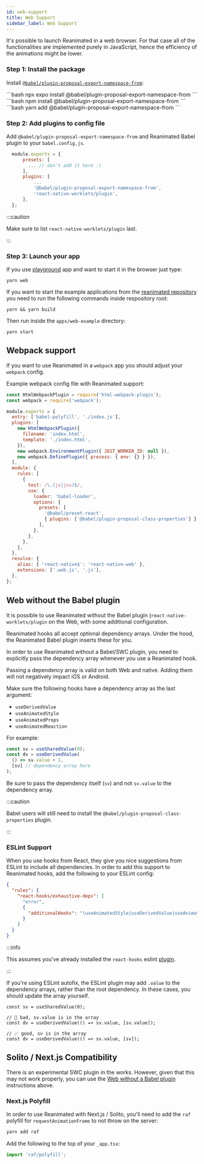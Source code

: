 ```yaml
---
id: web-support
title: Web Support
sidebar_label: Web Support
---
```



It's possible to launch Reanimated in a web browser. For that case all of the functionalities are implemented purely in JavaScript, hence the efficiency of the animations might be lower.

### Step 1: Install the package

Install [`@babel/plugin-proposal-export-namespace-from`](https://babeljs.io/docs/babel-plugin-transform-export-namespace-from):

<Tabs groupId="package-managers">
  <TabItem value="expo" label="EXPO" default>
    ```bash
    npx expo install @babel/plugin-proposal-export-namespace-from
    ```
  </TabItem>
  <TabItem value="npm" label="NPM">
    ```bash
    npm install @babel/plugin-proposal-export-namespace-from
    ```
  </TabItem>
  <TabItem value="yarn" label="YARN">
    ```bash
    yarn add @babel/plugin-proposal-export-namespace-from
    ```
  </TabItem>
</Tabs>

### Step 2: Add plugins to config file

Add `@babel/plugin-proposal-export-namespace-from` and Reanimated Babel plugin to your `babel.config.js`.

```js {7,8}
  module.exports = {
      presets: [
        ... // don't add it here :)
      ],
      plugins: [
          ...
          '@babel/plugin-proposal-export-namespace-from',
          'react-native-worklets/plugin',
      ],
  };
```

:::caution

Make sure to list `react-native-worklets/plugin` last.

:::

### Step 3: Launch your app

If you use
[playground](https://github.com/software-mansion-labs/reanimated-3-playground)
app and want to start it in the browser just type:

```shell
yarn web
```

If you want to start the example applications from the
[reanimated repository](https://github.com/software-mansion/react-native-reanimated) you need to run the following commands inside respository root:

```shell
yarn && yarn build
```

Then run inside the `apps/web-example` directory:

```shell
yarn start
```

## Webpack support

If you want to use Reanimated in a `webpack` app you should adjust your `webpack` config.

Example webpack config file with Reanimated support:

```js
const HtmlWebpackPlugin = require('html-webpack-plugin');
const webpack = require('webpack');

module.exports = {
  entry: ['babel-polyfill', './index.js'],
  plugins: [
    new HtmlWebpackPlugin({
      filename: 'index.html',
      template: './index.html',
    }),
    new webpack.EnvironmentPlugin({ JEST_WORKER_ID: null }),
    new webpack.DefinePlugin({ process: { env: {} } }),
  ],
  module: {
    rules: [
      {
        test: /\.(js|jsx)$/,
        use: {
          loader: 'babel-loader',
          options: {
            presets: [
              '@babel/preset-react',
              { plugins: ['@babel/plugin-proposal-class-properties'] },
            ],
          },
        },
      },
    ],
  },
  resolve: {
    alias: { 'react-native$': 'react-native-web' },
    extensions: ['.web.js', '.js'],
  },
};
```

## Web without the Babel plugin

It is possible to use Reanimated without the Babel plugin (`react-native-worklets/plugin` on the Web, with some additional configuration.

Reanimated hooks all accept optional dependency arrays. Under the hood, the Reanimated Babel plugin inserts these for you.

In order to use Reanimated without a Babel/SWC plugin, you need to explicitly pass the dependency array whenever you use a Reanimated hook.

Passing a dependency array is valid on both Web and native. Adding them will not negatively impact iOS or Android.

Make sure the following hooks have a dependency array as the last argument:

- `useDerivedValue`
- `useAnimatedStyle`
- `useAnimatedProps`
- `useAnimatedReaction`

For example:

```ts
const sv = useSharedValue(0);
const dv = useDerivedValue(
  () => sv.value + 1,
  [sv] // dependency array here
);
```

Be sure to pass the dependency itself (`sv`) and not `sv.value` to the dependency array.

:::caution

Babel users will still need to install the `@babel/plugin-proposal-class-properties` plugin.

:::

### ESLint Support

When you use hooks from React, they give you nice suggestions from ESLint to include all dependencies. In order to add this support to Reanimated hooks, add the following to your ESLint config:

```json
{
  "rules": {
    "react-hooks/exhaustive-deps": [
      "error",
      {
        "additionalHooks": "(useAnimatedStyle|useDerivedValue|useAnimatedProps)"
      }
    ]
  }
}
```

:::info

This assumes you've already installed the `react-hooks` eslint [plugin](https://www.npmjs.com/package/eslint-plugin-react-hooks).

:::

If you're using ESLint autofix, the ESLint plugin may add `.value` to the dependency arrays, rather than the root dependency. In these cases, you should update the array yourself.

```tsx
const sv = useSharedValue(0);

// 🚨 bad, sv.value is in the array
const dv = useDerivedValue(() => sv.value, [sv.value]);

// ✅ good, sv is in the array
const dv = useDerivedValue(() => sv.value, [sv]);
```

## Solito / Next.js Compatibility

There is an experimental SWC plugin in the works. However, given that this may not work properly, you can use the [Web without a Babel plugin](#web-without-a-babel-plugin) instructions above.

### Next.js Polyfill

In order to use Reanimated with Next.js / Solito, you'll need to add the `raf` polyfill for `requestAnimationFrame` to not throw on the server:

```sh
yarn add raf
```

Add the following to the top of your `_app.tsx`:

```ts
import 'raf/polyfill';
```
